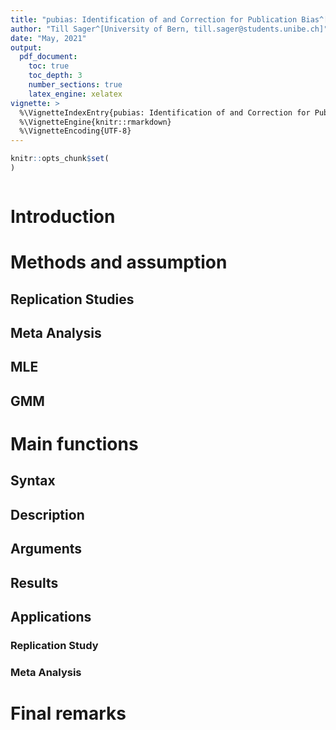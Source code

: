 ```yaml
---
title: "pubias: Identification of and Correction for Publication Bias^[This package was created as part of the seminar Workshop in Econometrics (Spring Semester 2021) and follows the implementation by *Andrews, Isaiah, and Maximilian Kasy. 2019. Identification of and Correction for Publication Bias.*]"
author: "Till Sager^[University of Bern, till.sager@students.unibe.ch]"
date: "May, 2021"
output:   
  pdf_document:
    toc: true
    toc_depth: 3  
    number_sections: true 
    latex_engine: xelatex
vignette: >
  %\VignetteIndexEntry{pubias: Identification of and Correction for Publication Bias"}
  %\VignetteEngine{knitr::rmarkdown}
  %\VignetteEncoding{UTF-8}
---
```


```r
knitr::opts_chunk$set(
)
```

```r

```


\newpage


# Introduction

# Methods and assumption

## Replication Studies

## Meta Analysis

## MLE

## GMM

# Main functions

## Syntax

## Description

## Arguments

## Results

## Applications

### Replication Study

### Meta Analysis

# Final remarks

